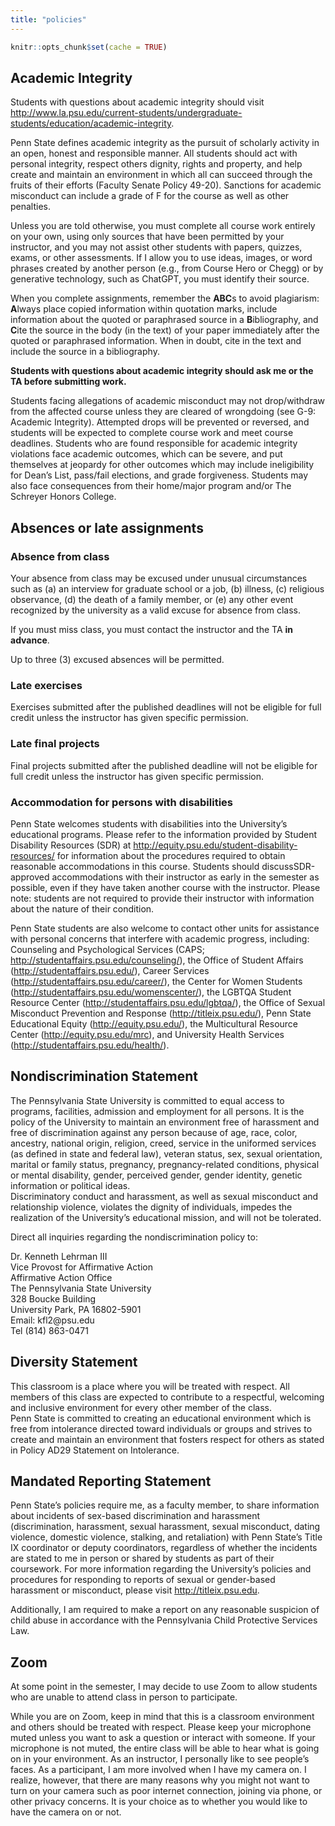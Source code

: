 ```yaml
---
title: "policies"
---
```


```r
knitr::opts_chunk$set(cache = TRUE)
```

## Academic Integrity {- #academic-integrity}

Students with questions about academic integrity should visit <http://www.la.psu.edu/current-students/undergraduate-students/education/academic-integrity>. 

Penn State defines academic integrity as the pursuit of scholarly activity in an open, honest and responsible manner. All students should act with personal integrity, respect others dignity, rights and property, and help create and maintain an environment in which all can succeed through the fruits of their efforts (Faculty Senate Policy 49-20). Sanctions for academic misconduct can include a grade of F for the course as well as other penalties.

Unless you are told otherwise, you must complete all course work entirely on your own, using only sources that have been permitted by your instructor, and you may not assist other students with papers, quizzes, exams, or other assessments. If I allow you to use ideas, images, or word phrases created by another person (e.g., from Course Hero or Chegg) or by generative technology, such as ChatGPT, you must identify their source.

When you complete assignments, remember the **ABC**s to avoid plagiarism: **A**lways place copied information within quotation marks, include information about the quoted or paraphrased source in a **B**ibliography, and **C**ite the source in the body (in the text) of your paper immediately after the quoted or paraphrased information. When in doubt, cite in the text and include the source in a bibliography.

**Students with questions about academic integrity should ask me or the TA before submitting work.**   

Students facing allegations of academic misconduct may not drop/withdraw from the affected course unless they are cleared of wrongdoing (see G-9: Academic Integrity). Attempted drops will be prevented or reversed, and students will be expected to complete course work and meet course deadlines. Students who are found responsible for academic integrity violations face academic outcomes, which can be severe, and put themselves at jeopardy for other outcomes which may include ineligibility for Dean’s List, pass/fail elections, and grade forgiveness. Students may also face consequences from their home/major program and/or The Schreyer Honors College.

## Absences or late assignments {- #late-missed-assignments}

### Absence from class

Your absence from class may be excused under unusual circumstances such as (a) an interview for graduate school or a job, (b) illness, (c) religious observance, (d) the death of a family member, or (e) any other event recognized by the university as a valid excuse for absence from class.

If you must miss class, you must contact the instructor and the TA **in advance**.

Up to three (3) excused absences will be permitted.

### Late exercises {-}

Exercises submitted after the published deadlines will not be eligible for full credit unless the instructor has given specific permission.

### Late final projects {-}

Final projects submitted after the published deadline will not be eligible for full credit unless the instructor has given specific permission.

### Accommodation for persons with disabilities {- #disability-accommodations}

Penn State welcomes students with disabilities into the University's educational programs. Please refer to the information provided by Student Disability Resources (SDR) at <http://equity.psu.edu/student-disability-resources/> for information about the procedures required to obtain reasonable accommodations in this course. 
Students should discussSDR-approved accommodations with their instructor as early in the semester as possible, even if they have taken another course with the instructor. 
Please note: students are not required to provide their instructor with information about the nature of their condition.
 
Penn State students are also welcome to contact other units for assistance with personal concerns that interfere with academic progress, including: Counseling and Psychological Services (CAPS; <http://studentaffairs.psu.edu/counseling/>), the Office of Student Affairs (<http://studentaffairs.psu.edu/>), Career Services (<http://studentaffairs.psu.edu/career/>), the Center for Women Students (<http://studentaffairs.psu.edu/womenscenter/>), the LGBTQA Student Resource Center (<http://studentaffairs.psu.edu/lgbtqa/>), the Office of Sexual Misconduct
Prevention and Response (<http://titleix.psu.edu/>), Penn State Educational Equity (<http://equity.psu.edu/>), the Multicultural Resource Center (<http://equity.psu.edu/mrc>), and University 
Health Services (<http://studentaffairs.psu.edu/health/>).

## Nondiscrimination Statement {- #non-discrimination-statement}

The Pennsylvania State University is committed to equal access to programs, facilities, admission and employment for all persons. 
It is the policy of the University to maintain an environment free of harassment and free of discrimination against any person because of age, race, color, ancestry, national origin, religion, creed, service in the uniformed services (as defined in state and federal law), veteran status, sex, sexual orientation, marital or family status, pregnancy, pregnancy-related conditions, physical or mental disability, gender, perceived gender, gender identity, genetic information or political ideas.  
Discriminatory conduct and harassment, as well as sexual misconduct and relationship violence, violates the dignity of individuals, impedes the realization of the University's educational mission, and will not be tolerated.
 
Direct all inquiries regarding the nondiscrimination policy to:
 
Dr. Kenneth Lehrman III</br>
Vice Provost for Affirmative Action</br>
Affirmative Action Office</br>
The Pennsylvania State University</br>
328 Boucke Building</br>
University Park, PA 16802-5901</br>
Email: kfl2@psu.edu</br>
Tel (814) 863-0471

## Diversity Statement {- #diversity-statement}

This classroom is a place where you will be treated with respect. 
All members of this class are expected to contribute to a respectful, welcoming and inclusive environment for every other member of the class.  
Penn State is committed to creating an educational environment which is free from intolerance directed toward individuals or groups and strives to create and maintain an environment that fosters respect for others as stated in Policy AD29 Statement on Intolerance.
 
## Mandated Reporting Statement {- #mandated}

Penn State's policies require me, as a faculty member, to share information about incidents of sex-based discrimination and harassment (discrimination, harassment, sexual harassment, sexual misconduct, dating violence, domestic violence, stalking, and retaliation) with Penn State's Title IX coordinator or deputy coordinators, regardless of whether the incidents are stated to me in person or shared by students as part of their coursework. 
For more information regarding the University's policies and procedures for responding to reports of sexual or gender-based harassment or misconduct, please visit <http://titleix.psu.edu>.
 
Additionally, I am required to make a report on any reasonable suspicion of child abuse in accordance with the Pennsylvania Child Protective Services Law.

<!-- ## COVID safety information (last updated 2021-08-12) {- #covid} -->

<!-- Please consult the Penn State Covid-19 Dashboard for updates on masking policies, instructional-mode changes, etc. <https://virusinfo.psu.edu/covid-19-dashboard/>. -->

<!-- This class will meet in-person unless there is a change in University policy. -->

<!-- Penn State University requires everyone to wear a face mask in all university buildings, including classrooms, regardless of vaccination status. **ALL STUDENTS MUST** wear a mask appropriately (i.e., covering both your mouth and nose) while you are indoors on campus.  This is to protect your health and safety as well as the health and safety of your classmates, instructor, and the university community. Anyone attending class without a mask will be asked to put one on or leave. Instructors may end class if anyone present refuses to appropriately wear a mask for the duration of class. Students who refuse to wear masks appropriately may face disciplinary action for Code of Conduct violations.  If you feel you cannot wear a mask during class, please speak with your adviser immediately about your options for altering your schedule. -->

## Zoom {- #zoom}
	
At some point in the semester, I may decide to use Zoom to allow students who are unable to attend class in person to participate.

While you are on Zoom, keep in mind that this is a classroom environment and others should be treated with respect. 
Please keep your microphone muted unless you want to ask a question or interact with someone. 
If your microphone is not muted, the entire class will be able to hear what is going on in your environment. 
As an instructor, I personally like to see people’s faces. 
As a participant, I am more involved when I have my camera on. 
I realize, however, that there are many reasons why you might not want to turn on your camera such as poor internet connection, joining via phone, or other privacy concerns. 
It is your choice as to whether you would like to have the camera on or not.

